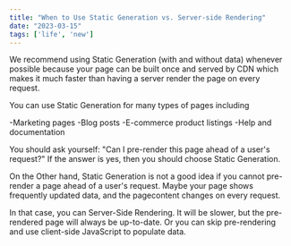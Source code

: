 ```yaml
---
title: "When to Use Static Generation vs. Server-side Rendering"
date: "2023-03-15"
tags: ['life', 'new']
---
```


We recommend using Static Generation (with and without data) whenever possible because your page can be built once and served by CDN which makes it much faster than having a server render the page on every request.

You can use Static Generation for many types of pages including

-Marketing pages
-Blog posts
-E-commerce product listings
-Help and documentation

You should ask yourself: "Can I pre-render this page ahead of a user's request?" If the answer is yes, then you should choose Static Generation.

On the Other hand, Static Generation is not a good idea if you cannot pre-render a page ahead of a user's request. Maybe your page shows frequently updated data, and the pagecontent changes on every request.

In that case, you can Server-Side Rendering. It will be slower, but the pre-rendered page will always be up-to-date. Or you can skip pre-rendering and use client-side JavaScript to populate data.